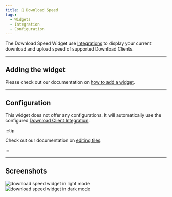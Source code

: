 ```yaml
---
title: 🚀 Download Speed
tags:
  - Widgets
  - Integration
  - Configuration
---
```



The Download Speed Widget use [Integrations](/docs/category/integrations) to display your current download and upload speed of supported Download Clients.

---

## Adding the widget
Please check out our documentation on [how to add a widget](/docs/getting-started/after-the-installation#adding-widgets).

---

## Configuration

This widget does not offer any configurations. It will automatically use the configured [Download Client Integration](/docs/category/integrations).

:::tip

Check out our documentation on [editing tiles](/docs/getting-started/after-the-installation#organizing-and-re-arranging-your-dashboard).

:::

---

## Screenshots

![download speed widget in light mode](./img/networkSpeed/widget-download-speed.webp)
![download speed widget in dark mode](./img/networkSpeed/widget-download-speed-dark.webp)

